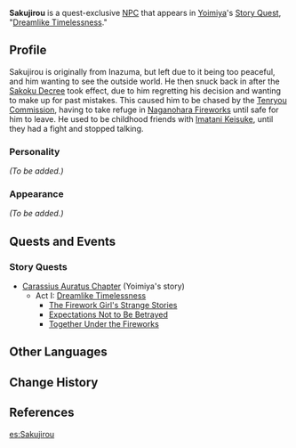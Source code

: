 {{Meta
<!-- REMOVE THIS TEMPLATE AFTER ADDING MISSING INFO -->
|missing_NPC_profile  = yes
}}
{{Character Infobox
|type             = Quest NPC
|image            = NPC Sakujirou.png
|region           = Inazuma
|voiceEN          = [https://www.markallenjr.com/ Mark Allen, Jr.]<ref>Twitter: [https://twitter.com/MarkAllenJr/status/1418028480852381697 EN VA Self Announcement]</ref>
}}
'''Sakujirou''' {{Lang|ja=朔次郎}} is a quest-exclusive [[NPC]] that appears in [[Yoimiya]]'s [[Story Quest]], "[[Dreamlike Timelessness]]."

==Profile==
<!-- detailed story/lore information goes here -->
Sakujirou is originally from Inazuma, but left due to it being too peaceful, and him wanting to see the outside world. He then snuck back in after the [[Sakoku Decree]] took effect, due to him regretting his decision and wanting to make up for past mistakes. This caused him to be chased by the [[Tenryou Commission]], having to take refuge in [[Naganohara Fireworks]] until safe for him to leave. He used to be childhood friends with [[Imatani Keisuke]], until they had a fight and stopped talking.

===Personality===
''(To be added.)''

===Appearance===
''(To be added.)''

==Quests and Events==
===Story Quests===
*[[Carassius Auratus Chapter]] (Yoimiya's story)
**Act I: [[Dreamlike Timelessness]]
***[[The Firework Girl's Strange Stories]]
***[[Expectations Not to Be Betrayed]]
***[[Together Under the Fireworks]]

==Other Languages==
{{Other Languages|default_hidden = 1
|en      = Sakujirou
|zhs     = 朔次郎
|zhs_rm  = Shuòcìláng
|zht     = 朔次郎
|zht_rm  = Shuòcìláng
|ja      = {{Rubi|朔|さく|次|じ|郎|ろう}}
|ja_rm   = Sakujirou
|ko      = 사쿠지로
|ko_rm   = 
|es      = Sakujirou
|fr      = Sakujirou
|ru      = Сакудзиро
|th      = Sakujirou
|vi      = Sakujirou
|de      = Sakujirou
|id      = Sakujirou
|pt      = Sakujirou
}}

==Change History==
{{Change History|2.0}}

==References==
{{Reflist}}

[[es:Sakujirou]]
